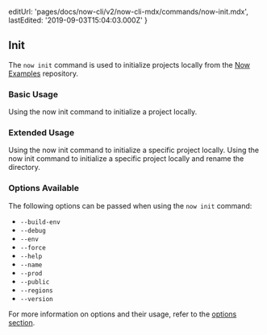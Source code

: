 
  editUrl: 'pages/docs/now-cli/v2/now-cli-mdx/commands/now-init.mdx',
  lastEdited: '2019-09-03T15:04:03.000Z'
}

## Init

The `now init` command is used to initialize projects locally from the [Now Examples](https://github.com/zeit/now-examples) repository.

### Basic Usage

<Snippet dark text="now init" />
<Caption>Using the <InlineCode>now init</InlineCode> command to initialize a project locally.</Caption>

### Extended Usage

<Snippet dark text="now init [project-name]" />
<Caption>Using the <InlineCode>now init</InlineCode> command to initialize a specific project locally.</Caption>

<Snippet dark text="now init [project-name] [new-project-name]" />
<Caption>Using the <InlineCode>now init</InlineCode> command to initialize a specific project locally and rename the directory.</Caption>

### Options Available

The following options can be passed when using the `now init` command:

- `--build-env`
- `--debug`
- `--env`
- `--force`
- `--help`
- `--name`
- `--prod`
- `--public`
- `--regions`
- `--version`

For more information on options and their usage, refer to the [options section](#options).
